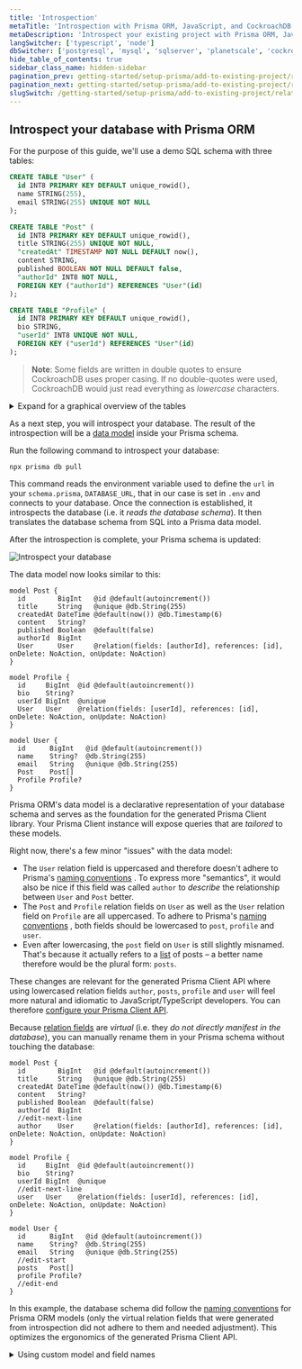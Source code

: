 ```yaml
---
title: 'Introspection'
metaTitle: 'Introspection with Prisma ORM, JavaScript, and CockroachDB'
metaDescription: 'Introspect your existing project with Prisma ORM, JavaScript, and CockroachDB'
langSwitcher: ['typescript', 'node']
dbSwitcher: ['postgresql', 'mysql', 'sqlserver', 'planetscale', 'cockroachdb']
hide_table_of_contents: true
sidebar_class_name: hidden-sidebar
pagination_prev: getting-started/setup-prisma/add-to-existing-project/relational-databases/connect-your-database-node-cockroachdb
pagination_next: getting-started/setup-prisma/add-to-existing-project/relational-databases/baseline-your-database-node-cockroachdb
slugSwitch: /getting-started/setup-prisma/add-to-existing-project/relational-databases/introspection-
---
```


## Introspect your database with Prisma ORM

For the purpose of this guide, we'll use a demo SQL schema with three tables:

```sql no-lines
CREATE TABLE "User" (
  id INT8 PRIMARY KEY DEFAULT unique_rowid(),
  name STRING(255),
  email STRING(255) UNIQUE NOT NULL
);

CREATE TABLE "Post" (
  id INT8 PRIMARY KEY DEFAULT unique_rowid(),
  title STRING(255) UNIQUE NOT NULL,
  "createdAt" TIMESTAMP NOT NULL DEFAULT now(),
  content STRING,
  published BOOLEAN NOT NULL DEFAULT false,
  "authorId" INT8 NOT NULL,
  FOREIGN KEY ("authorId") REFERENCES "User"(id)
);

CREATE TABLE "Profile" (
  id INT8 PRIMARY KEY DEFAULT unique_rowid(),
  bio STRING,
  "userId" INT8 UNIQUE NOT NULL,
  FOREIGN KEY ("userId") REFERENCES "User"(id)
);
```

> **Note**: Some fields are written in double quotes to ensure CockroachDB uses proper casing. If no double-quotes were used, CockroachDB would just read everything as _lowercase_ characters.

<details>
<summary>Expand for a graphical overview of the tables</summary>

**User**

| Column name | Type          | Primary key | Foreign key | Required | Default            |
| :---------- | :------------ | :---------- | :---------- | :------- | :----------------- |
| `id`        | `INT8`        | **✔️**      | No          | **✔️**   | _autoincrementing_ |
| `name`      | `STRING(255)` | No          | No          | No       | -                  |
| `email`     | `STRING(255)` | No          | No          | **✔️**   | -                  |

**Post**

| Column name | Type          | Primary key | Foreign key | Required | Default            |
| :---------- | :------------ | :---------- | :---------- | :------- | :----------------- |
| `id`        | `INT8`        | **✔️**      | No          | **✔️**   | _autoincrementing_ |
| `createdAt` | `TIMESTAMP`   | No          | No          | **✔️**   | `now()`            |
| `title`     | `STRING(255)` | No          | No          | **✔️**   | -                  |
| `content`   | `STRING`      | No          | No          | No       | -                  |
| `published` | `BOOLEAN`     | No          | No          | **✔️**   | `false`            |
| `authorId`  | `INT8`        | No          | **✔️**      | **✔️**   | -                  |

**Profile**

| Column name | Type     | Primary key | Foreign key | Required | Default            |
| :---------- | :------- | :---------- | :---------- | :------- | :----------------- |
| `id`        | `INT8`   | **✔️**      | No          | **✔️**   | _autoincrementing_ |
| `bio`       | `STRING` | No          | No          | No       | -                  |
| `userId`    | `INT8`   | No          | **✔️**      | **✔️**   | -                  |

</details>

As a next step, you will introspect your database. The result of the introspection will be a [data model](/orm/prisma-schema/data-model/models) inside your Prisma schema.

Run the following command to introspect your database:

```terminal copy
npx prisma db pull
```

This command reads the environment variable used to define the `url` in your `schema.prisma`, `DATABASE_URL`, that in our case is set in `.env` and connects to your database. Once the connection is established, it introspects the database (i.e. it _reads the database schema_). It then translates the database schema from SQL into a Prisma data model.

After the introspection is complete, your Prisma schema is updated:

![Introspect your database](/img/getting-started/prisma-db-pull-generate-schema.png)

The data model now looks similar to this:

```prisma file=prisma/schema.prisma showLineNumbers
model Post {
  id        BigInt   @id @default(autoincrement())
  title     String   @unique @db.String(255)
  createdAt DateTime @default(now()) @db.Timestamp(6)
  content   String?
  published Boolean  @default(false)
  authorId  BigInt
  User      User     @relation(fields: [authorId], references: [id], onDelete: NoAction, onUpdate: NoAction)
}

model Profile {
  id     BigInt  @id @default(autoincrement())
  bio    String?
  userId BigInt  @unique
  User   User    @relation(fields: [userId], references: [id], onDelete: NoAction, onUpdate: NoAction)
}

model User {
  id      BigInt   @id @default(autoincrement())
  name    String?  @db.String(255)
  email   String   @unique @db.String(255)
  Post    Post[]
  Profile Profile?
}
```

Prisma ORM's data model is a declarative representation of your database schema and serves as the foundation for the generated Prisma Client library. Your Prisma Client instance will expose queries that are _tailored_ to these models.

Right now, there's a few minor "issues" with the data model:

-   The `User` relation field is uppercased and therefore doesn't adhere to Prisma's [naming conventions](/orm/reference/prisma-schema-reference#naming-conventions-1) . To express more "semantics", it would also be nice if this field was called `author` to _describe_ the relationship between `User` and `Post` better.
-   The `Post` and `Profile` relation fields on `User` as well as the `User` relation field on `Profile` are all uppercased. To adhere to Prisma's [naming conventions](/orm/reference/prisma-schema-reference#naming-conventions-1) , both fields should be lowercased to `post`, `profile` and `user`.
-   Even after lowercasing, the `post` field on `User` is still slightly misnamed. That's because it actually refers to a [list](/orm/prisma-schema/data-model/models#type-modifiers) of posts – a better name therefore would be the plural form: `posts`.

These changes are relevant for the generated Prisma Client API where using lowercased relation fields `author`, `posts`, `profile` and `user` will feel more natural and idiomatic to JavaScript/TypeScript developers. You can therefore [configure your Prisma Client API](/orm/prisma-client/setup-and-configuration/custom-model-and-field-names).

Because [relation fields](/orm/prisma-schema/data-model/relations#relation-fields) are _virtual_ (i.e. they _do not directly manifest in the database_), you can manually rename them in your Prisma schema without touching the database:

```prisma file=prisma/schema.prisma highlight=8,15,22,23;edit showLineNumbers
model Post {
  id        BigInt   @id @default(autoincrement())
  title     String   @unique @db.String(255)
  createdAt DateTime @default(now()) @db.Timestamp(6)
  content   String?
  published Boolean  @default(false)
  authorId  BigInt
  //edit-next-line
  author    User     @relation(fields: [authorId], references: [id], onDelete: NoAction, onUpdate: NoAction)
}

model Profile {
  id     BigInt  @id @default(autoincrement())
  bio    String?
  userId BigInt  @unique
  //edit-next-line
  user   User    @relation(fields: [userId], references: [id], onDelete: NoAction, onUpdate: NoAction)
}

model User {
  id      BigInt   @id @default(autoincrement())
  name    String?  @db.String(255)
  email   String   @unique @db.String(255)
  //edit-start
  posts   Post[]
  profile Profile?
  //edit-end
}
```

In this example, the database schema did follow the [naming conventions](/orm/reference/prisma-schema-reference#naming-conventions) for Prisma ORM models (only the virtual relation fields that were generated from introspection did not adhere to them and needed adjustment). This optimizes the ergonomics of the generated Prisma Client API.

<details>
<summary> Using custom model and field names </summary>

Sometimes though, you may want to make additional changes to the names of the columns and tables that are exposed in the Prisma Client API. A common example is to translate _snake_case_ notation which is often used in database schemas into _PascalCase_ and _camelCase_ notations which feel more natural for JavaScript/TypeScript developers.

Assume you obtained the following model from introspection that's based on _snake_case_ notation:

```prisma no-lines
model my_user {
  user_id    Int     @id @default(sequence())
  first_name String?
  last_name  String  @unique
}
```

If you generated a Prisma Client API for this model, it would pick up the _snake_case_ notation in its API:

```ts no-lines
const user = await prisma.my_user.create({
    data: {
        first_name: 'Alice',
        last_name: 'Smith',
    },
})
```

If you don't want to use the table and column names from your database in your Prisma Client API, you can configure them with [`@map` and `@@map`](/orm/prisma-schema/data-model/models#mapping-model-names-to-tables-or-collections):

```prisma no-lines
model MyUser {
  userId    Int     @id @default(sequence()) @map("user_id")
  firstName String? @map("first_name")
  lastName  String  @unique @map("last_name")

  @@map("my_user")
}
```

With this approach, you can name your model and its fields whatever you like and use the `@map` (for field names) and `@@map` (for models names) to point to the underlying tables and columns. Your Prisma Client API now looks as follows:

```ts no-lines
const user = await prisma.myUser.create({
    data: {
        firstName: 'Alice',
        lastName: 'Smith',
    },
})
```

Learn more about this on the [Configuring your Prisma Client API](/orm/prisma-client/setup-and-configuration/custom-model-and-field-names) page.

</details>
